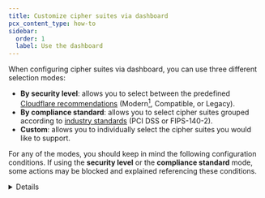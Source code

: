 ```yaml
---
title: Customize cipher suites via dashboard
pcx_content_type: how-to
sidebar:
  order: 1
  label: Use the dashboard
---
```



<Render file="cipher-suites-definition" />

When configuring cipher suites via dashboard, you can use three different selection modes:

- **By security level**: allows you to select between the predefined [Cloudflare recommendations](/ssl/edge-certificates/additional-options/cipher-suites/recommendations/) (Modern[^1], Compatible, or Legacy).
- **By compliance standard**: allows you to select cipher suites grouped according to [industry standards](/ssl/edge-certificates/additional-options/cipher-suites/compliance-status/) (PCI DSS or FIPS-140-2).
- **Custom**: allows you to individually select the cipher suites you would like to support.

For any of the modes, you should keep in mind the following configuration conditions. If using the **security level** or the **compliance standard** mode, some actions may be blocked and explained referencing these conditions.

<Details header="Configuration conditions">
* Cipher suites are used in combination with other [SSL/TLS settings](/ssl/edge-certificates/additional-options/cipher-suites/#related-ssltls-settings).
* You cannot set specific TLS 1.3 ciphers. Instead, you can [enable TLS 1.3](/ssl/edge-certificates/additional-options/tls-13/#enable-tls-13) for your entire zone and Cloudflare will use all applicable [TLS 1.3 cipher suites](/ssl/edge-certificates/additional-options/cipher-suites/supported-cipher-suites/).
* Each cipher suite also supports a specific algorithm (RSA or ECDSA), so you should consider the algorithms in use by your edge certificates when making your ciphers selection. You can find this information under each certificate listed in [**SSL/TLS** > **Edge Certificates**](https://dash.cloudflare.com/?to=/:account/:zone/ssl-tls/edge-certificates).
* It is not possible to configure minimum TLS version nor cipher suites for [Cloudflare Pages](/pages/) hostnames.
</ Details>

## Steps

1. Log in to the [Cloudflare dashboard](https://dash.cloudflare.com/login) and select your account and domain.
2. Go to **SSL/TLS** > **Edge Certificates**.
3. For the **Cipher suites** setting select **Configure**.
4. Choose a mode to select your cipher suites and select **Next**.
5. Select a predefined set of cipher suites or, if you opted for **Custom**, specify which cipher suites you want to allow. Make sure you are aware of how your selection will interact with Minimum TLS version, TLS 1.3, and the certificate algorithm (ECDSA or RSA).
6. Select **Save** to confirm.

:::note[Modern or PCI DSS]
When used with [TLS 1.3](/ssl/edge-certificates/additional-options/cipher-suites/#tls-13), Modern is the same as PCI DSS.
:::

[^1]: When used with TLS 1.3, Modern is the same as PCI DSS.
